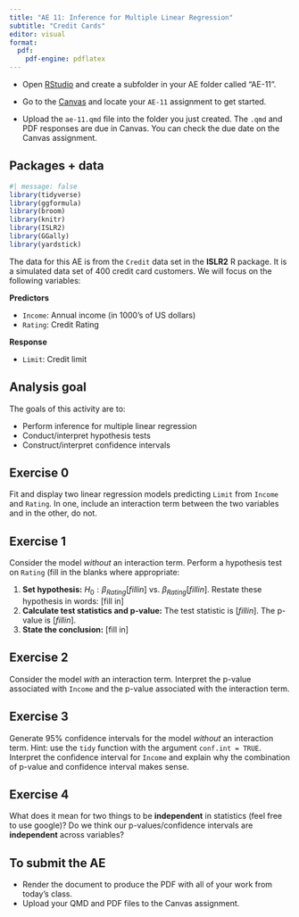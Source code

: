 ```yaml
---
title: "AE 11: Inference for Multiple Linear Regression"
subtitle: "Credit Cards"
editor: visual
format: 
  pdf:
    pdf-engine: pdflatex
---
```


::: callout-important
-   Open [RStudio](https://rstudio.collegeofidaho.edu/) and create a subfolder in your AE folder called "AE-11".

-   Go to the [Canvas](https://cofi.instructure.com/courses/15692/assignments/183069) and locate your `AE-11` assignment to get started.

-   Upload the `ae-11.qmd` file into the folder you just created. The `.qmd` and PDF responses are due in Canvas. You can check the due date on the Canvas assignment.
:::

## Packages + data

```r
#| message: false
library(tidyverse)
library(ggformula)
library(broom)
library(knitr)
library(ISLR2)
library(GGally)
library(yardstick)
```

The data for this AE is from the `Credit` data set in the **ISLR2** R package. It is a simulated data set of 400 credit card customers. We will focus on the following variables:

**Predictors**

-   `Income`: Annual income (in 1000's of US dollars)
-   `Rating`: Credit Rating

**Response**

-   `Limit`: Credit limit

## Analysis goal

The goals of this activity are to:

-   Perform inference for multiple linear regression
-   Conduct/interpret hypothesis tests
-   Construct/interpret confidence intervals

## Exercise 0

Fit and display two linear regression models predicting `Limit` from `Income` and `Rating`. In one, include an interaction term between the two variables and in the other, do not.

## Exercise 1

Consider the model *without* an interaction term. Perform a hypothesis test on `Rating` (fill in the blanks where appropriate:

1.  **Set hypothesis:** $H_0: \beta_{Rating} [fill in]$ vs. $\beta_{Rating} [fill in]$. Restate these hypothesis in words: \[fill in\]
2.  **Calculate test statistics and p-value:** The test statistic is $[fill in]$. The p-value is $[fill in]$.
3.  **State the conclusion:** \[fill in\]

## Exercise 2

Consider the model *with* an interaction term. Interpret the p-value associated with `Income` and the p-value associated with the interaction term.

## Exercise 3

Generate 95% confidence intervals for the model *without* an interaction term. Hint: use the `tidy` function with the argument `conf.int = TRUE`. Interpret the confidence interval for `Income` and explain why the combination of p-value and confidence interval makes sense.

## Exercise 4

What does it mean for two things to be **independent** in statistics (feel free to use google)? Do we think our p-values/confidence intervals are **independent** across variables?

## To submit the AE

::: callout-important
-   Render the document to produce the PDF with all of your work from today's class.
-   Upload your QMD and PDF files to the Canvas assignment.
:::

